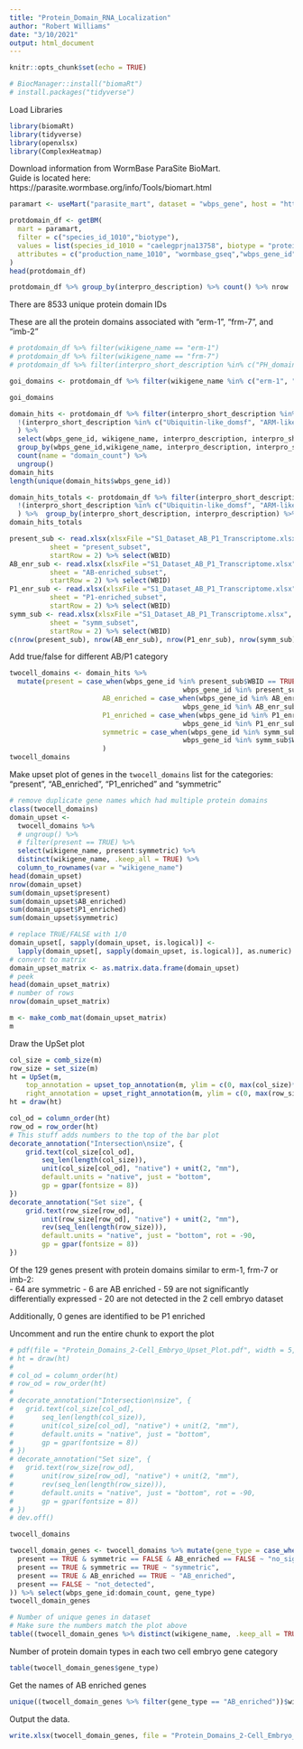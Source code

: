 ```yaml
---
title: "Protein_Domain_RNA_Localization"
author: "Robert Williams"
date: "3/10/2021"
output: html_document
---
```


```r
knitr::opts_chunk$set(echo = TRUE)
```

```r
# BiocManager::install("biomaRt")
# install.packages("tidyverse")
```


Load Libraries
```r
library(biomaRt)
library(tidyverse)
library(openxlsx)
library(ComplexHeatmap)
```

Download information from WormBase ParaSite BioMart.  
Guide is located here: https://parasite.wormbase.org/info/Tools/biomart.html

```r
paramart <- useMart("parasite_mart", dataset = "wbps_gene", host = "https://parasite.wormbase.org", port = 443)

protdomain_df <- getBM(
  mart = paramart,
  filter = c("species_id_1010","biotype"),
  values = list(species_id_1010 = "caelegprjna13758", biotype = "protein_coding"),
  attributes = c("production_name_1010", "wormbase_gseq","wbps_gene_id", "wikigene_name", "interpro_id", "interpro_short_description", "interpro_description", "interpro_start", "interpro_end")
)
head(protdomain_df)
```

```r
protdomain_df %>% group_by(interpro_description) %>% count() %>% nrow
```
There are 8533 unique protein domain IDs

These are all the protein domains associated with "erm-1", "frm-7", and "imb-2"
```r
# protdomain_df %>% filter(wikigene_name == "erm-1")
# protdomain_df %>% filter(wikigene_name == "frm-7")
# protdomain_df %>% filter(interpro_short_description %in% c("PH_domain", "FERM_domain", "PH-like_dom_sf")) %>% group_by(interpro_short_description, interpro_description) %>% count()

goi_domains <- protdomain_df %>% filter(wikigene_name %in% c("erm-1", "frm-7", "imb-2")) %>% group_by(wikigene_name, interpro_short_description, interpro_description) %>% count() %>% arrange(wikigene_name)

goi_domains
```


```r
domain_hits <- protdomain_df %>% filter(interpro_short_description %in% goi_domains$interpro_short_description,
  !(interpro_short_description %in% c("Ubiquitin-like_domsf", "ARM-like", "ARM-type_fold"))
  ) %>% 
  select(wbps_gene_id, wikigene_name, interpro_description, interpro_short_description) %>% 
  group_by(wbps_gene_id,wikigene_name, interpro_description, interpro_short_description) %>% 
  count(name = "domain_count") %>%
  ungroup()
domain_hits
length(unique(domain_hits$wbps_gene_id))
```


```r
domain_hits_totals <- protdomain_df %>% filter(interpro_short_description %in% goi_domains$interpro_short_description,
  !(interpro_short_description %in% c("Ubiquitin-like_domsf", "ARM-like", "ARM-type_fold"))
  ) %>%  group_by(interpro_short_description, interpro_description) %>% count(name = "domain_count") %>% ungroup() %>% arrange(desc(domain_count)) 
domain_hits_totals
```

```r
present_sub <- read.xlsx(xlsxFile ="S1_Dataset_AB_P1_Transcriptome.xlsx",
          sheet = "present_subset",
          startRow = 2) %>% select(WBID)
AB_enr_sub <- read.xlsx(xlsxFile ="S1_Dataset_AB_P1_Transcriptome.xlsx",
          sheet = "AB-enriched_subset",
          startRow = 2) %>% select(WBID)
P1_enr_sub <- read.xlsx(xlsxFile ="S1_Dataset_AB_P1_Transcriptome.xlsx",
          sheet = "P1-enriched_subset",
          startRow = 2) %>% select(WBID)
symm_sub <- read.xlsx(xlsxFile ="S1_Dataset_AB_P1_Transcriptome.xlsx",
          sheet = "symm_subset",
          startRow = 2) %>% select(WBID)
c(nrow(present_sub), nrow(AB_enr_sub), nrow(P1_enr_sub), nrow(symm_sub))
```
Add true/false for different AB/P1 category
```r
twocell_domains <- domain_hits %>% 
  mutate(present = case_when(wbps_gene_id %in% present_sub$WBID == TRUE ~ TRUE, 
                                           wbps_gene_id %in% present_sub$WBID == FALSE ~ FALSE),
                       AB_enriched = case_when(wbps_gene_id %in% AB_enr_sub$WBID == TRUE ~ TRUE, 
                                           wbps_gene_id %in% AB_enr_sub$WBID == FALSE ~ FALSE),
                       P1_enriched = case_when(wbps_gene_id %in% P1_enr_sub$WBID == TRUE ~ TRUE, 
                                           wbps_gene_id %in% P1_enr_sub$WBID == FALSE ~ FALSE),
                       symmetric = case_when(wbps_gene_id %in% symm_sub$WBID == TRUE ~ TRUE, 
                                           wbps_gene_id %in% symm_sub$WBID == FALSE ~ FALSE),
                       )
twocell_domains
```



Make upset plot of genes in the `twocell_domains` list for the categories:
"present", "AB_enriched", "P1_enriched" and "symmetric"

```r
# remove duplicate gene names which had multiple protein domains
class(twocell_domains)
domain_upset <-
  twocell_domains %>% 
  # ungroup() %>% 
  # filter(present == TRUE) %>%
  select(wikigene_name, present:symmetric) %>% 
  distinct(wikigene_name, .keep_all = TRUE) %>% 
  column_to_rownames(var = "wikigene_name") 
head(domain_upset)
nrow(domain_upset)
sum(domain_upset$present)
sum(domain_upset$AB_enriched)
sum(domain_upset$P1_enriched)
sum(domain_upset$symmetric)
```


```r
# replace TRUE/FALSE with 1/0
domain_upset[, sapply(domain_upset, is.logical)] <-
  lapply(domain_upset[, sapply(domain_upset, is.logical)], as.numeric)
# convert to matrix
domain_upset_matrix <- as.matrix.data.frame(domain_upset)
# peek
head(domain_upset_matrix)
# number of rows
nrow(domain_upset_matrix)
```

```r
m <- make_comb_mat(domain_upset_matrix)
m
```

Draw the UpSet plot
```r
col_size = comb_size(m)
row_size = set_size(m)
ht = UpSet(m, 
	top_annotation = upset_top_annotation(m, ylim = c(0, max(col_size)*1.1)),
	right_annotation = upset_right_annotation(m, ylim = c(0, max(row_size)*1.1)))
ht = draw(ht)

col_od = column_order(ht)
row_od = row_order(ht)
# This stuff adds numbers to the top of the bar plot
decorate_annotation("Intersection\nsize", {
	grid.text(col_size[col_od], 
		seq_len(length(col_size)), 
		unit(col_size[col_od], "native") + unit(2, "mm"), 
		default.units = "native", just = "bottom",
		gp = gpar(fontsize = 8))
})
decorate_annotation("Set size", {
	grid.text(row_size[row_od], 
		unit(row_size[row_od], "native") + unit(2, "mm"), 
		rev(seq_len(length(row_size))), 
		default.units = "native", just = "bottom", rot = -90,
		gp = gpar(fontsize = 8))
})


```

Of the 129 genes present with protein domains similar to erm-1, frm-7 or imb-2:  
- 64 are symmetric
- 6 are AB enriched
- 59 are not significantly differentially expressed
- 20 are not detected in the 2 cell embryo dataset

Additionally, 0 genes are identified to be P1 enriched

Uncomment and run the entire chunk to export the plot
```r
# pdf(file = "Protein_Domains_2-Cell_Embryo_Upset_Plot.pdf", width = 5, height = 5)
# ht = draw(ht)
# 
# col_od = column_order(ht)
# row_od = row_order(ht)
# 
# decorate_annotation("Intersection\nsize", {
# 	grid.text(col_size[col_od], 
# 		seq_len(length(col_size)), 
# 		unit(col_size[col_od], "native") + unit(2, "mm"), 
# 		default.units = "native", just = "bottom",
# 		gp = gpar(fontsize = 8))
# })
# decorate_annotation("Set size", {
# 	grid.text(row_size[row_od], 
# 		unit(row_size[row_od], "native") + unit(2, "mm"), 
# 		rev(seq_len(length(row_size))), 
# 		default.units = "native", just = "bottom", rot = -90,
# 		gp = gpar(fontsize = 8))
# })
# dev.off()
```


```r
twocell_domains

twocell_domain_genes <- twocell_domains %>% mutate(gene_type = case_when(
  present == TRUE & symmetric == FALSE & AB_enriched == FALSE ~ "no_sig_dif",
  present == TRUE & symmetric == TRUE ~ "symmetric",
  present == TRUE & AB_enriched == TRUE ~ "AB_enriched",
  present == FALSE ~ "not_detected",
)) %>% select(wbps_gene_id:domain_count, gene_type)
twocell_domain_genes

# Number of unique genes in dataset
# Make sure the numbers match the plot above
table((twocell_domain_genes %>% distinct(wikigene_name, .keep_all = TRUE))$gene_type)
```

Number of protein domain types in each two cell embryo gene category
```r
table(twocell_domain_genes$gene_type)
```

Get the names of AB enriched genes

```r
unique((twocell_domain_genes %>% filter(gene_type == "AB_enriched"))$wikigene_name)
```

Output the data.
```r
write.xlsx(twocell_domain_genes, file = "Protein_Domains_2-Cell_Embryo_Genes_210310.xlsx")
```

